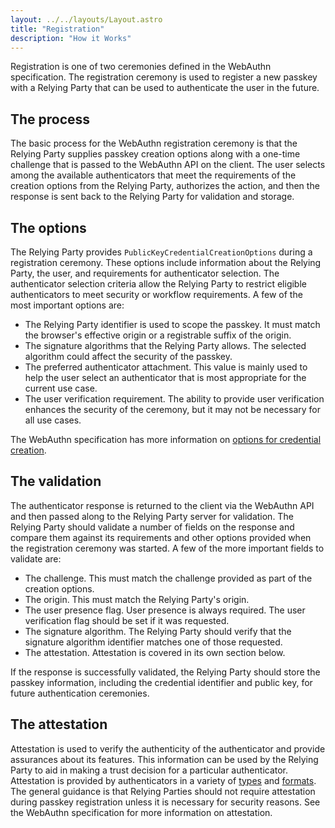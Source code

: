 ```yaml
---
layout: ../../layouts/Layout.astro
title: "Registration"
description: "How it Works"
---
```


Registration is one of two ceremonies defined in the WebAuthn specification. The registration ceremony is used to register a new passkey with a Relying Party that can be used to authenticate the user in the future.

## The process
The basic process for the WebAuthn registration ceremony is that the Relying Party supplies passkey creation options along with a one-time challenge that is passed to the WebAuthn API on the client. The user selects among the available authenticators that meet the requirements of the creation options from the Relying Party, authorizes the action, and then the response is sent back to the Relying Party for validation and storage.

<Diagram/>

## The options
The Relying Party provides `PublicKeyCredentialCreationOptions` during a registration ceremony. These options include information about the Relying Party, the user, and requirements for authenticator selection. The authenticator selection criteria allow the Relying Party to restrict eligible authenticators to meet security or workflow requirements. A few of the most important options are:

* The Relying Party identifier is used to scope the passkey. It must match the browser's effective origin or a registrable suffix of the origin.
* The signature algorithms that the Relying Party allows. The selected algorithm could affect the security of the passkey.
* The preferred authenticator attachment. This value is mainly used to help the user select an authenticator that is most appropriate for the current use case.
* The user verification requirement. The ability to provide user verification enhances the security of the ceremony, but it may not be necessary for all use cases.

The WebAuthn specification has more information on [options for credential creation](https://www.w3.org/TR/2021/WD-webauthn-3-20210427/#dictionary-makecredentialoptions).

## The validation
The authenticator response is returned to the client via the WebAuthn API and then passed along to the Relying Party server for validation. The Relying Party should validate a number of fields on the response and compare them against its requirements and other options provided when the registration ceremony was started. A few of the more important fields to validate are:

* The challenge. This must match the challenge provided as part of the creation options.
* The origin. This must match the Relying Party's origin.
* The user presence flag. User presence is always required. The user verification flag should be set if it was requested.
* The signature algorithm. The Relying Party should verify that the signature algorithm identifier matches one of those requested.
* The attestation. Attestation is covered in its own section below.

If the response is successfully validated, the Relying Party should store the passkey information, including the credential identifier and public key, for future authentication ceremonies.

## The attestation
Attestation is used to verify the authenticity of the authenticator and provide assurances about its features. This information can be used by the Relying Party to aid in making a trust decision for a particular authenticator. Attestation is provided by authenticators in a variety of [types](https://www.w3.org/TR/2021/WD-webauthn-3-20210427/#sctn-attestation-types) and [formats](https://www.w3.org/TR/2021/WD-webauthn-3-20210427/#sctn-defined-attestation-formats). The general guidance is that Relying Parties should not require attestation during passkey registration unless it is necessary for security reasons. See the WebAuthn specification for more information on attestation.